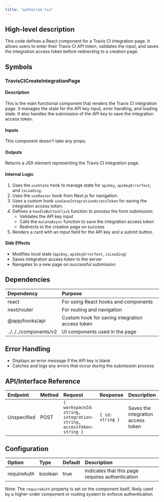 ```yaml
---
title: "authorize.tsx"
---
```


## High-level description
This code defines a React component for a Travis CI integration page. It allows users to enter their Travis CI API token, validates the input, and saves the integration access token before redirecting to a creation page.

## Symbols

### TravisCICreateIntegrationPage
#### Description
This is the main functional component that renders the Travis CI integration page. It manages the state for the API key input, error handling, and loading state. It also handles the submission of the API key to save the integration access token.

#### Inputs
This component doesn't take any props.

#### Outputs
Returns a JSX element representing the Travis CI integration page.

#### Internal Logic
1. Uses the `useState` hook to manage state for `apiKey`, `apiKeyErrorText`, and `isLoading`.
2. Uses the `useRouter` hook from Next.js for navigation.
3. Uses a custom hook `useSaveIntegrationAccessToken` for saving the integration access token.
4. Defines a `handleButtonClick` function to process the form submission:
   - Validates the API key input
   - Calls the `mutateAsync` function to save the integration access token
   - Redirects to the creation page on success
5. Renders a card with an input field for the API key and a submit button.

#### Side Effects
- Modifies local state (`apiKey`, `apiKeyErrorText`, `isLoading`)
- Saves integration access token to the server
- Navigates to a new page on successful submission

## Dependencies
| Dependency | Purpose |
|:-----------|:--------|
| react | For using React hooks and components |
| next/router | For routing and navigation |
| @app/hooks/api | Custom hook for saving integration access token |
| ../../../components/v2 | UI components used in the page |

## Error Handling
- Displays an error message if the API key is blank
- Catches and logs any errors that occur during the submission process

## API/Interface Reference
| Endpoint | Method | Request | Response | Description |
|:---------|:-------|:--------|:---------|:------------|
| Unspecified | POST | `{ workspaceId: string, integration: string, accessToken: string }` | `{ id: string }` | Saves the integration access token |

## Configuration
| Option | Type | Default | Description |
|:-------|:-----|:--------|:------------|
| requireAuth | boolean | true | Indicates that this page requires authentication |

Note: The `requireAuth` property is set on the component itself, likely used by a higher-order component or routing system to enforce authentication.